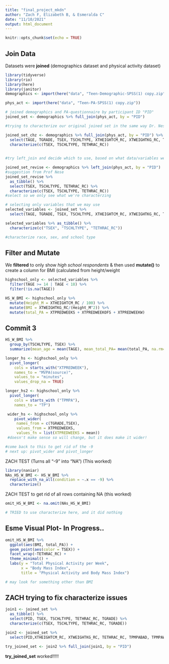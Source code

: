 ```yaml
---
title: "final_project_mkdn"
author: "Zach F, Elizabeth B, & Esmeralda C"
date: "11/10/2021"
output: html_document
---
```


```r
knitr::opts_chunk$set(echo = TRUE)
```

## Join Data
Datasets were **joined** (demographics dataset and physical activity dataset)
```r
library(tidyverse)
library(rio)
library(here)
library(janitor)
demographics <- import(here("data", "Teen-Demographic-SPSS(1) copy.zip"))

phys_act <- import(here("data", "Teen-PA-SPSS(1) copy.zip"))

# joined demographics and PA-questionnaire by participant ID "PID"
joined_set <- demographics %>% full_join(phys_act, by = "PID")

#trying to characterize our original joined set in the same way Dr. Nese did. . . HOW do we get it to work while still using all the variables we need?

joined_set_chz <- demographics %>% full_join(phys_act, by = "PID") %>% 
  select(TAGE, TGRADE, TSEX, TSCHLTYPE, XTHEIGHTCM_RC, XTWEIGHTKG_RC, TETHRAC_RC, TPMPABAD, TPMPAWANT, TPMPAUPST, TPMPAIMPT, XTPREDWEEKS, XTPREDWEEKOFS, XTPREDWEEKW) %>%
  characterize(c(TSEX, TSCHLTYPE, TETHRAC_RC))
  

#try left_join and decide which to use, based on what data/variables we want

joined_set_revise <- demographics %>% left_join(phys_act, by = "PID")
#suggestion from Prof Nese
joined_set_revise %>% 
  as_tibble() %>%
  select(TSEX, TSCHLTYPE, TETHRAC_RC) %>% 
  characterize(c(TSEX, TSCHLTYPE, TETHRAC_RC))
#select so we only see what we're characterzing 

# selecting only variables that we may use
selected_variables <- joined_set %>% 
  select(TAGE, TGRADE, TSEX, TSCHLTYPE, XTHEIGHTCM_RC, XTWEIGHTKG_RC, TETHRAC_RC, TPMPABAD, TPMPAWANT, TPMPAUPST, TPMPAIMPT, XTPREDWEEKS, XTPREDWEEKOFS, XTPREDWEEKW)

selected_variables %>% as_tibble() %>%
  characterize(c("TSEX", "TSCHLTYPE", "TETHRAC_RC"))  

#characterize race, sex, and school type 
```

## Filter and Mutate
We **filtered** to only show _high school respondents_ & then used **mutate()**
to create a column for BMI (calculated from height/weight
```r
highschool_only <- selected_variables %>% 
  filter(TAGE >= 14 | TAGE < 18) %>% 
  filter(!is.na(TAGE))

HS_W_BMI <- highschool_only %>% 
  mutate(Height_M = XTHEIGHTCM_RC / 100) %>% 
  mutate(BMI = XTWEIGHTKG_RC/(Height_M^2)) %>%
  mutate(total_PA = XTPREDWEEKS + XTPREDWEEKOFS + XTPREDWEEKW)
```

## Commit 3
```r
HS_W_BMI %>%
  group_by(TSCHLTYPE, TSEX) %>%
  summarize(mean_age = mean(TAGE), mean_total_PA= mean(total_PA, na.rm= TRUE))

longer_hs <- highschool_only %>% 
  pivot_longer(
    cols = starts_with("XTPREDWEEK"), 
    names_to = "MVPA(source)", 
    values_to = "minutes", 
    values_drop_na = TRUE)

longer_hs2 <- highschool_only %>% 
  pivot_longer(
    cols = starts_with ("TPMPA"), 
    names_to = "TP")

 wider_hs <- highschool_only %>%
    pivot_wider(
     names_from = c(TGRADE,TSEX), 
     values_from = XTPREDWEEKS,
     values_fn = list(XTPREDWEEKS = mean))
 #doesn't make sense so will change, but it does make it wider! 

#come back to this to get rid of the -9
# next up: pivot_wider and pivot_longer
```

ZACH TEST (Turns all "-9" into "NA") (This worked)
```r
library(naniar)
NAs_HS_W_BMI <- HS_W_BMI %>% 
  replace_with_na_all(condition = ~.x == -9) %>% 
  characterize()
```

ZACH TEST to get rid of all rows containing NA (this worked)
```r
omit_HS_W_BMI <- na.omit(NAs_HS_W_BMI)

# TRIED to use characterize here, and it did nothing
```
## Esme Visual Plot- In Progress..
```r
omit_HS_W_BMI %>% 
  ggplot(aes(BMI, total_PA)) +
  geom_point(aes(color = TSEX)) +
  facet_wrap(~TETHRAC_RC) +
  theme_minimal() +
  labs(y = "Total Physical Activity per Week",
       x = "Body Mass Index",
       title = "Physical Activity and Body Mass Index")

# may look for something other than BMI
```

## ZACH trying to fix characterize issues
```r
join1 <- joined_set %>% 
  as_tibble() %>%
  select(PID, TSEX, TSCHLTYPE, TETHRAC_RC, TGRADE) %>% 
  characterize(c(TSEX, TSCHLTYPE, TETHRAC_RC, TGRADE))

join2 <- joined_set %>% 
  select(PID,XTHEIGHTCM_RC, XTWEIGHTKG_RC, TETHRAC_RC, TPMPABAD, TPMPAWANT, TPMPAUPST, TPMPAIMPT, XTPREDWEEKS, XTPREDWEEKOFS, XTPREDWEEKW)

try_joined_set <- join2 %>% full_join(join1, by = "PID")
```
**try_joined_set** worked!!!!!


